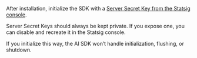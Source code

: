 After installation, initialize the SDK with a [Server Secret Key from the Statsig console](https://console.statsig.com/api_keys).

<Warning>
  Server Secret Keys should always be kept private. If you expose one, you can
  disable and recreate it in the Statsig console.
</Warning>

If you initialize this way, the AI SDK won’t handle initialization, flushing, or shutdown.